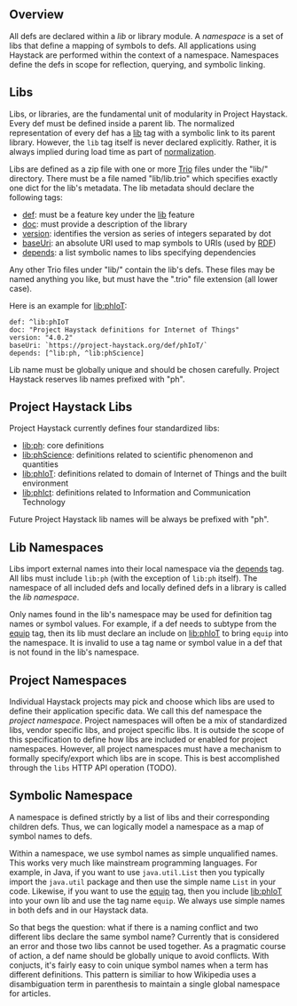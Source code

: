 ## <a name="overview"></a>Overview

All defs are declared within a *lib* or library module.  A *namespace* is a set of libs that define a mapping of symbols to defs.  All applications using Haystack are performed within the context of a namespace.  Namespaces define the defs in scope for reflection, querying, and symbolic linking.

## <a name="libs"></a>Libs

Libs, or libraries, are the fundamental unit of modularity in Project Haystack. Every def must be defined inside a parent lib.  The normalized representation of every def has a [lib](lib) tag with a symbolic link to its parent library. However, the `lib` tag itself is never declared explicitly. Rather, it is always implied during load time as part of [normalization](Normalization).

Libs are defined as a zip file with one or more [Trio](Trio) files under the "lib/" directory.  There must be a file named "lib/lib.trio" which specifies exactly one dict for the lib's metadata.  The lib metadata should declare the following tags:

* [def](def): must be a feature key under the [lib](lib) feature
* [doc](doc): must provide a description of the library
* [version](version): identifies the version as series of integers separated by dot
* [baseUri](baseUri): an absolute URI used to map symbols to URIs (used by [RDF](Rdf))
* [depends](depends): a list symbolic names to libs specifying dependencies


Any other Trio files under "lib/" contain the lib's defs.  These files may be named anything you like, but must have the ".trio" file extension (all lower case).

Here is an example for [lib:phIoT](lib:phIoT):

    def: ^lib:phIoT
    doc: "Project Haystack definitions for Internet of Things"
    version: "4.0.2"
    baseUri: `https://project-haystack.org/def/phIoT/`
    depends: [^lib:ph, ^lib:phScience]

Lib name must be globally unique and should be chosen carefully. Project Haystack reserves lib names prefixed with "ph".

## <a name="phLibs"></a>Project Haystack Libs

Project Haystack currently defines four standardized libs:

* [lib:ph](lib:ph): core definitions
* [lib:phScience](lib:phScience): definitions related to scientific phenomenon and quantities
* [lib:phIoT](lib:phIoT): definitions related to domain of Internet of Things and the built environment
* [lib:phIct](lib:phIct): definitions related to Information and Communication Technology


Future Project Haystack lib names will be always be prefixed with "ph".

## <a name="lib"></a>Lib Namespaces

Libs import external names into their local namespace via the [depends](depends) tag.  All libs must include `lib:ph` (with the exception of `lib:ph` itself). The namespace of all included defs and locally defined defs in a library is called the *lib namespace*.

Only names found in the lib's namespace may be used for definition tag names or symbol values.  For example, if a def needs to subtype from the [equip](equip) tag, then its lib must declare an include on [lib:phIoT](lib:phIoT) to bring `equip` into the namespace.  It is invalid to use a tag name or symbol value in a def that is not found in the lib's namespace.

## <a name="proj"></a>Project Namespaces

Individual Haystack projects may pick and choose which libs are used to define their application specific data.  We call this def namespace the *project namespace*.  Project namespaces will often be a mix of standardized libs, vendor specific libs, and project specific libs.  It is outside the scope of this specification to define how libs are included or enabled for project namespaces.  However, all project namespaces must have a mechanism to formally specify/export which libs are in scope.  This is best accomplished through the `libs` HTTP API operation (TODO).

## <a name="ns"></a>Symbolic Namespace

A namespace is defined strictly by a list of libs and their corresponding children defs.  Thus, we can logically model a namespace as a map of symbol names to defs.

Within a namespace, we use symbol names as simple unqualified names.  This works very much like mainstream programming languages.  For example, in Java, if you want to use `java.util.List` then you typically import the `java.util` package and then use the simple name `List` in your code. Likewise, if you want to use the [equip](equip) tag, then you include [lib:phIoT](lib:phIoT) into your own lib and use the tag name `equip`.  We always use simple names in both defs and in our Haystack data.

So that begs the question: what if there is a naming conflict and two different libs declare the same symbol name?  Currently that is considered an error and those two libs cannot be used together.  As a pragmatic course of action, a def name should be globally unique to avoid conflicts.  With conjucts, it's fairly easy to coin unique symbol names when a term has different definitions.  This pattern is similiar to how Wikipedia uses a disambiguation term in parenthesis to maintain a single global namespace for articles.

